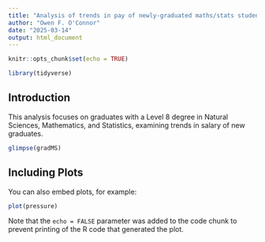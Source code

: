 ```yaml
---
title: "Analysis of trends in pay of newly-graduated maths/stats students"
author: "Owen F. O'Connor"
date: "2025-03-14"
output: html_document
---
```


```r
knitr::opts_chunk$set(echo = TRUE)
```

```r
library(tidyverse)
```

## Introduction

This analysis focuses on graduates with a Level 8 degree in Natural Sciences, Mathematics, and Statistics, examining trends in salary of new graduates.
```r
glimpse(gradMS)
```

## Including Plots

You can also embed plots, for example:

```r
plot(pressure)
```

Note that the `echo = FALSE` parameter was added to the code chunk to prevent printing of the R code that generated the plot.
